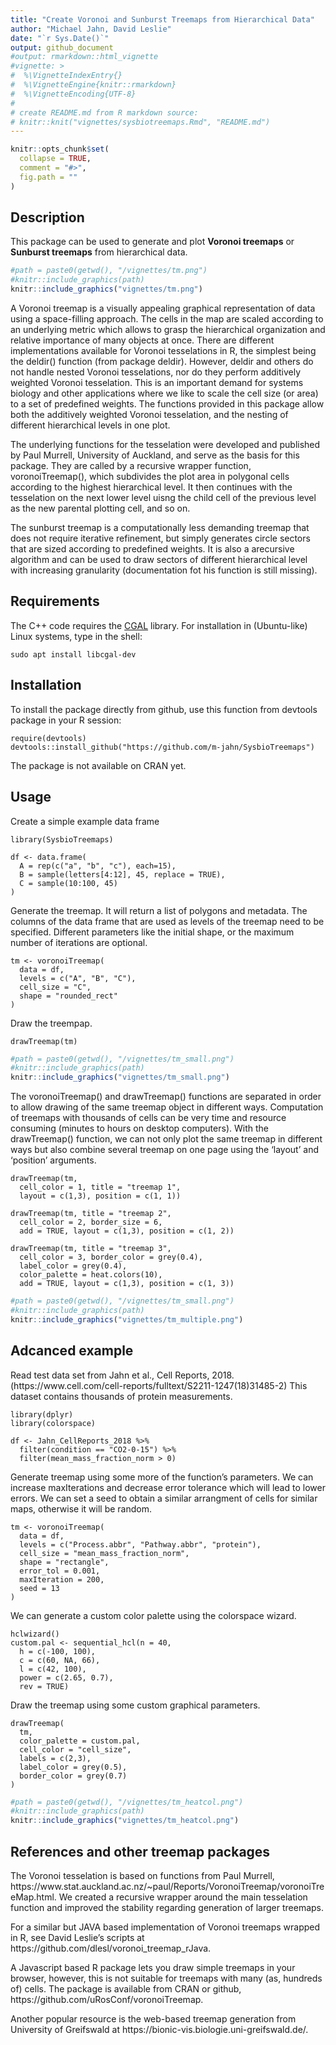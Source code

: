```yaml
---
title: "Create Voronoi and Sunburst Treemaps from Hierarchical Data"
author: "Michael Jahn, David Leslie"
date: "`r Sys.Date()`"
output: github_document
#output: rmarkdown::html_vignette
#vignette: >
#  %\VignetteIndexEntry{}
#  %\VignetteEngine{knitr::rmarkdown}
#  %\VignetteEncoding{UTF-8}
#
# create README.md from R markdown source:
# knitr::knit("vignettes/sysbiotreemaps.Rmd", "README.md")
---
```



```r
knitr::opts_chunk$set(
  collapse = TRUE,
  comment = "#>",
  fig.path = ""
)
```

## Description

This package can be used to generate and plot **Voronoi treemaps** or
**Sunburst treemaps** from hierarchical data. 

```r
#path = paste0(getwd(), "/vignettes/tm.png")
#knitr::include_graphics(path)
knitr::include_graphics("vignettes/tm.png")
```

A Voronoi treemap is a visually appealing graphical representation of data using a space-filling approach. The cells in the map are scaled according to an underlying metric which allows to grasp the hierarchical organization and relative importance of many objects at once.
There are different implementations available for Voronoi tesselations in R, the simplest being the deldir() function (from package deldir). However, deldir and others do not handle nested Voronoi tesselations, nor do they perform additively weighted Voronoi tesselation. This is an important demand for systems biology and other applications where we like to scale the cell size (or area) to a set of predefined weights. The functions provided in this package allow both the additively weighted Voronoi tesselation, and the nesting of different hierarchical levels in one plot. 

The underlying functions for the tesselation were developed and published by Paul Murrell, University of Auckland, and serve as the basis for this package. They are called by a recursive wrapper function, voronoiTreemap(), which subdivides the plot area in polygonal cells according to the highest hierarchical level.  It then continues with the tesselation on the next lower level uisng the child cell of the previous level as the new parental plotting cell, and so on. 

The sunburst treemap is a computationally less demanding treemap that does not require iterative refinement, but simply generates circle sectors that are sized according to predefined weights. It is also a arecursive algorithm and can be used to draw sectors of different hierarchical level with increasing granularity (documentation fot his function is still missing).

## Requirements

The C++ code requires the [CGAL](https://www.cgal.org/download.html) library.
For installation in (Ubuntu-like) Linux systems, type in the shell:

```
sudo apt install libcgal-dev
```

## Installation

To install the package directly from github, use this function from devtools package in your R session:

```
require(devtools)
devtools::install_github("https://github.com/m-jahn/SysbioTreemaps")
```
The package is not available on CRAN yet. 

## Usage

Create a simple example data frame

```
library(SysbioTreemaps)

df <- data.frame(
  A = rep(c("a", "b", "c"), each=15),
  B = sample(letters[4:12], 45, replace = TRUE),
  C = sample(10:100, 45)
)
```

Generate the treemap. It will return a list of polygons and metadata.
The columns of the data frame that are used as levels of the treemap need to be specified.
Different parameters like the initial shape, or the maximum number of iterations are optional.

```
tm <- voronoiTreemap(
  data = df,
  levels = c("A", "B", "C"),
  cell_size = "C",
  shape = "rounded_rect"
)
```

Draw the treempap.

```
drawTreemap(tm)
```

```r
#path = paste0(getwd(), "/vignettes/tm_small.png")
#knitr::include_graphics(path)
knitr::include_graphics("vignettes/tm_small.png")
```

The voronoiTreemap() and drawTreemap() functions are separated in order to allow drawing of the same treemap object in different ways. Computation of treemaps with thousands of cells can be very time and resource consuming (minutes to hours on desktop computers). With the drawTreemap() function, we can not only plot the same treemap in different ways but also combine several treemap on one page using the 'layout' and 'position' arguments.

```
drawTreemap(tm, 
  cell_color = 1, title = "treemap 1", 
  layout = c(1,3), position = c(1, 1))

drawTreemap(tm, title = "treemap 2", 
  cell_color = 2, border_size = 6, 
  add = TRUE, layout = c(1,3), position = c(1, 2))

drawTreemap(tm, title = "treemap 3",
  cell_color = 3, border_color = grey(0.4), 
  label_color = grey(0.4),
  color_palette = heat.colors(10),
  add = TRUE, layout = c(1,3), position = c(1, 3))
```

```r
#path = paste0(getwd(), "/vignettes/tm_small.png")
#knitr::include_graphics(path)
knitr::include_graphics("vignettes/tm_multiple.png")
```

## Adcanced example

Read test data set from Jahn et al., Cell Reports, 2018.
(https://www.cell.com/cell-reports/fulltext/S2211-1247(18)31485-2)
This dataset contains thousands of protein measurements.

```
library(dplyr)
library(colorspace)

df <- Jahn_CellReports_2018 %>%
  filter(condition == "CO2-0-15") %>%
  filter(mean_mass_fraction_norm > 0)
```

Generate treemap using some more of the function's parameters. We can increase maxIterations and decrease error tolerance which will lead to lower errors. We can set a seed to obtain a similar arrangment of cells for similar maps, otherwise it will be random. 

```
tm <- voronoiTreemap(
  data = df,
  levels = c("Process.abbr", "Pathway.abbr", "protein"),
  cell_size = "mean_mass_fraction_norm",
  shape = "rectangle",
  error_tol = 0.001,
  maxIteration = 200,
  seed = 13
)
```

We can generate a custom color palette using the colorspace wizard.

```
hclwizard()
custom.pal <- sequential_hcl(n = 40, 
  h = c(-100, 100), 
  c = c(60, NA, 66), 
  l = c(42, 100), 
  power = c(2.65, 0.7), 
  rev = TRUE)
```

Draw the treemap using some custom graphical parameters.

```
drawTreemap(
  tm, 
  color_palette = custom.pal,
  cell_color = "cell_size",
  labels = c(2,3),
  label_color = grey(0.5),
  border_color = grey(0.7)
)
```

```r
#path = paste0(getwd(), "/vignettes/tm_heatcol.png")
#knitr::include_graphics(path)
knitr::include_graphics("vignettes/tm_heatcol.png")
```

## References and other treemap packages


The Voronoi tesselation is based on functions from Paul Murrell, https://www.stat.auckland.ac.nz/~paul/Reports/VoronoiTreemap/voronoiTreeMap.html.
We created a recursive wrapper around the main tesselation function and
improved the stability regarding generation of larger treemaps.

For a similar but JAVA based implementation of Voronoi treemaps wrapped in R, see
David Leslie's scripts at https://github.com/dlesl/voronoi_treemap_rJava.

A Javascript based R package lets you draw simple treemaps in your browser, however,
this is not suitable for treemaps with many (as, hundreds of) cells. The package is
available from CRAN or github, https://github.com/uRosConf/voronoiTreemap.

Another popular resource is the web-based treemap generation from University of
Greifswald at https://bionic-vis.biologie.uni-greifswald.de/.
